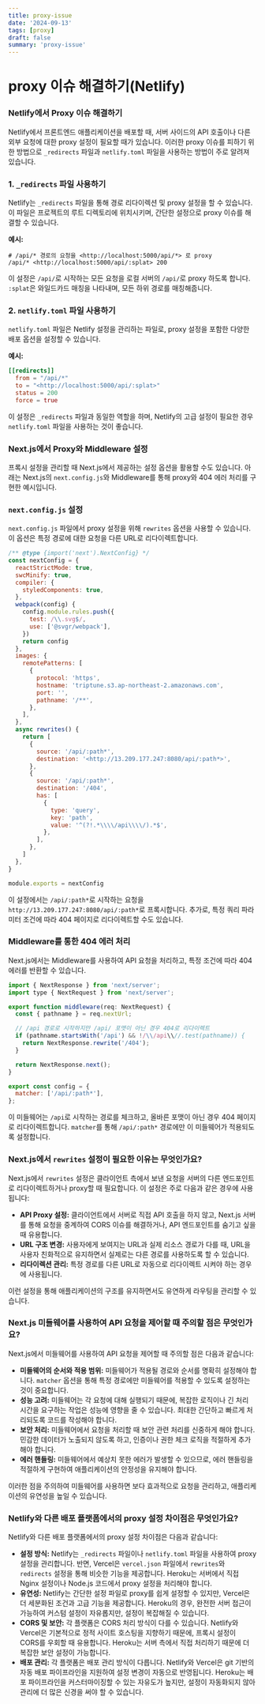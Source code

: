```yaml
---
title: proxy-issue
date: '2024-09-13'
tags: [proxy]
draft: false
summary: 'proxy-issue'
---
```


# proxy 이슈 해결하기(Netlify)

### Netlify에서 Proxy 이슈 해결하기

Netlify에서 프론트엔드 애플리케이션을 배포할 때, 서버 사이드의 API 호출이나 다른 외부 요청에 대한 proxy 설정이 필요할 때가 있습니다. 이러한 proxy 이슈를 피하기 위한 방법으로 `_redirects` 파일과 `netlify.toml` 파일을 사용하는 방법이 주로 알려져 있습니다.

### 1. `_redirects` 파일 사용하기

Netlify는 `_redirects` 파일을 통해 경로 리다이렉션 및 proxy 설정을 할 수 있습니다. 이 파일은 프로젝트의 루트 디렉토리에 위치시키며, 간단한 설정으로 proxy 이슈를 해결할 수 있습니다.

**예시:**

```
# /api/* 경로의 요청을 <http://localhost:5000/api/*> 로 proxy
/api/* <http://localhost:5000/api/:splat> 200

```

이 설정은 `/api/`로 시작하는 모든 요청을 로컬 서버의 `/api/`로 proxy 하도록 합니다. `:splat`은 와일드카드 매칭을 나타내며, 모든 하위 경로를 매칭해줍니다.

### 2. `netlify.toml` 파일 사용하기

`netlify.toml` 파일은 Netlify 설정을 관리하는 파일로, proxy 설정을 포함한 다양한 배포 옵션을 설정할 수 있습니다.

**예시:**

```toml
[[redirects]]
  from = "/api/*"
  to = "<http://localhost:5000/api/:splat>"
  status = 200
  force = true

```

이 설정은 `_redirects` 파일과 동일한 역할을 하며, Netlify의 고급 설정이 필요한 경우 `netlify.toml` 파일을 사용하는 것이 좋습니다.

### Next.js에서 Proxy와 Middleware 설정

프록시 설정을 관리할 때 Next.js에서 제공하는 설정 옵션을 활용할 수도 있습니다. 아래는 Next.js의 `next.config.js`와 Middleware를 통해 proxy와 404 에러 처리를 구현한 예시입니다.

### `next.config.js` 설정

`next.config.js` 파일에서 proxy 설정을 위해 `rewrites` 옵션을 사용할 수 있습니다. 이 옵션은 특정 경로에 대한 요청을 다른 URL로 리다이렉트합니다.

```jsx
/** @type {import('next').NextConfig} */
const nextConfig = {
  reactStrictMode: true,
  swcMinify: true,
  compiler: {
    styledComponents: true,
  },
  webpack(config) {
    config.module.rules.push({
      test: /\\.svg$/,
      use: ['@svgr/webpack'],
    })
    return config
  },
  images: {
    remotePatterns: [
      {
        protocol: 'https',
        hostname: 'triptune.s3.ap-northeast-2.amazonaws.com',
        port: '',
        pathname: '/**',
      },
    ],
  },
  async rewrites() {
    return [
      {
        source: '/api/:path*',
        destination: '<http://13.209.177.247:8080/api/:path*>',
      },
      {
        source: '/api/:path*',
        destination: '/404',
        has: [
          {
            type: 'query',
            key: 'path',
            value: '^(?!.*\\\\/api\\\\/).*$',
          },
        ],
      },
    ]
  },
}

module.exports = nextConfig
```

이 설정에서는 `/api/:path*`로 시작하는 요청을 `http://13.209.177.247:8080/api/:path*`로 프록시합니다. 추가로, 특정 쿼리 파라미터 조건에 따라 404 페이지로 리다이렉트할 수도 있습니다.

### Middleware를 통한 404 에러 처리

Next.js에서는 Middleware를 사용하여 API 요청을 처리하고, 특정 조건에 따라 404 에러를 반환할 수 있습니다.

```jsx
import { NextResponse } from 'next/server';
import type { NextRequest } from 'next/server';

export function middleware(req: NextRequest) {
  const { pathname } = req.nextUrl;

  // /api 경로로 시작하지만 /api/ 포맷이 아닌 경우 404로 리다이렉트
  if (pathname.startsWith('/api') && !/\\/api\\//.test(pathname)) {
    return NextResponse.rewrite('/404');
  }

  return NextResponse.next();
}

export const config = {
  matcher: ['/api/:path*'],
};

```

이 미들웨어는 `/api`로 시작하는 경로를 체크하고, 올바른 포맷이 아닌 경우 404 페이지로 리다이렉트합니다. `matcher`를 통해 `/api/:path*` 경로에만 이 미들웨어가 적용되도록 설정합니다.

### Next.js에서 `rewrites` 설정이 필요한 이유는 무엇인가요?

Next.js에서 `rewrites` 설정은 클라이언트 측에서 보낸 요청을 서버의 다른 엔드포인트로 리다이렉트하거나 proxy할 때 필요합니다. 이 설정은 주로 다음과 같은 경우에 사용됩니다:

- **API Proxy 설정:** 클라이언트에서 서버로 직접 API 호출을 하지 않고, Next.js 서버를 통해 요청을 중계하여 CORS 이슈를 해결하거나, API 엔드포인트를 숨기고 싶을 때 유용합니다.
- **URL 구조 변경:** 사용자에게 보여지는 URL과 실제 리소스 경로가 다를 때, URL을 사용자 친화적으로 유지하면서 실제로는 다른 경로를 사용하도록 할 수 있습니다.
- **리다이렉션 관리:** 특정 경로를 다른 URL로 자동으로 리다이렉트 시켜야 하는 경우에 사용됩니다.

이런 설정을 통해 애플리케이션의 구조를 유지하면서도 유연하게 라우팅을 관리할 수 있습니다.

### Next.js 미들웨어를 사용하여 API 요청을 제어할 때 주의할 점은 무엇인가요?

Next.js에서 미들웨어를 사용하여 API 요청을 제어할 때 주의할 점은 다음과 같습니다:

- **미들웨어의 순서와 적용 범위:** 미들웨어가 적용될 경로와 순서를 명확히 설정해야 합니다. `matcher` 옵션을 통해 특정 경로에만 미들웨어를 적용할 수 있도록 설정하는 것이 중요합니다.
- **성능 고려:** 미들웨어는 각 요청에 대해 실행되기 때문에, 복잡한 로직이나 긴 처리 시간을 요구하는 작업은 성능에 영향을 줄 수 있습니다. 최대한 간단하고 빠르게 처리되도록 코드를 작성해야 합니다.
- **보안 처리:** 미들웨어에서 요청을 처리할 때 보안 관련 처리를 신중하게 해야 합니다. 민감한 데이터가 노출되지 않도록 하고, 인증이나 권한 체크 로직을 적절하게 추가해야 합니다.
- **에러 핸들링:** 미들웨어에서 예상치 못한 에러가 발생할 수 있으므로, 에러 핸들링을 적절하게 구현하여 애플리케이션의 안정성을 유지해야 합니다.

이러한 점을 주의하여 미들웨어를 사용하면 보다 효과적으로 요청을 관리하고, 애플리케이션의 유연성을 높일 수 있습니다.

### Netlify와 다른 배포 플랫폼에서의 proxy 설정 차이점은 무엇인가요?

Netlify와 다른 배포 플랫폼에서의 proxy 설정 차이점은 다음과 같습니다:

- **설정 방식:** Netlify는 `_redirects` 파일이나 `netlify.toml` 파일을 사용하여 proxy 설정을 관리합니다. 반면, Vercel은 `vercel.json` 파일에서 `rewrites`와 `redirects` 설정을 통해 비슷한 기능을 제공합니다. Heroku는 서버에서 직접 Nginx 설정이나 Node.js 코드에서 proxy 설정을 처리해야 합니다.
- **유연성:** Netlify는 간단한 설정 파일로 proxy를 쉽게 설정할 수 있지만, Vercel은 더 세분화된 조건과 고급 기능을 제공합니다. Heroku의 경우, 완전한 서버 접근이 가능하여 커스텀 설정이 자유롭지만, 설정이 복잡해질 수 있습니다.
- **CORS 및 보안:** 각 플랫폼은 CORS 처리 방식이 다를 수 있습니다. Netlify와 Vercel은 기본적으로 정적 사이트 호스팅을 지향하기 때문에, 프록시 설정이 CORS를 우회할 때 유용합니다. Heroku는 서버 측에서 직접 처리하기 때문에 더 복잡한 보안 설정이 가능합니다.
- **배포 관리:** 각 플랫폼은 배포 관리 방식이 다릅니다. Netlify와 Vercel은 git 기반의 자동 배포 파이프라인을 지원하여 설정 변경이 자동으로 반영됩니다. Heroku는 배포 파이프라인을 커스터마이징할 수 있는 자유도가 높지만, 설정이 자동화되지 않아 관리에 더 많은 신경을 써야 할 수 있습니다.

